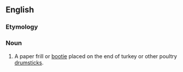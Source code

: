 ==English==

===Etymology===
{{compound|en|turkey|frill}}

===Noun===
{{en-noun}}

# A paper frill or [[bootie]] placed on the end of turkey or other poultry [[drumstick]]s.